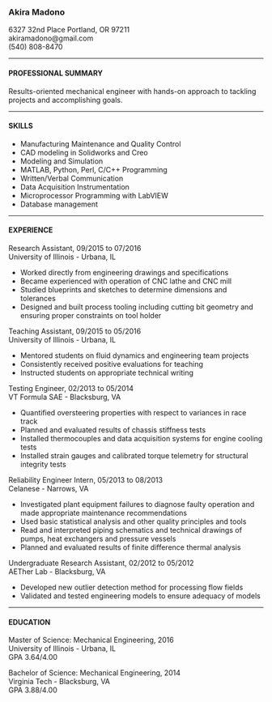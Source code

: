 
<br><br>      

### Akira Madono

6327 32nd Place Portland, OR 97211  
akiramadono@gmail.com  
(540) 808-8470

***

#### PROFESSIONAL SUMMARY

Results-oriented mechanical engineer with hands-on approach to tackling projects and accomplishing goals.

***

#### SKILLS  

* Manufacturing Maintenance and Quality Control
* CAD modeling in Solidworks and Creo
* Modeling and Simulation
* MATLAB, Python, Perl, C/C++ Programming
* Written/Verbal Communication
* Data Acquisition Instrumentation
* Microprocessor Programming with LabVIEW
* Database management

***

#### EXPERIENCE

Research Assistant, 09/2015 to 07/2016  
University of Illinois - Urbana, IL  

* Worked directly from engineering drawings and specifications
* Became experienced with operation of CNC lathe and CNC mill
* Studied blueprints and sketches to determine dimensions and tolerances
* Designed and built process tooling including cutting bit geometry and ensuring proper constraints on tool holder

Teaching Assistant, 09/2015 to 05/2016  
University of Illinois - Urbana, IL

* Mentored students on fluid dynamics and engineering team projects
* Consistently received positive evaluations for teaching
* Instructed students on appropriate technical writing 

Testing Engineer, 02/2013 to 05/2014  
VT Formula SAE - Blacksburg, VA  

* Quantified oversteering properties with respect to variances in race track
* Planned and evaluated results of chassis stiffness tests
* Installed thermocouples and data acquisition systems for engine cooling tests
* Installed strain gauges and calibrated torque telemetry for structural integrity tests

Reliability Engineer Intern, 05/2013 to 08/2013  
Celanese - Narrows, VA  

* Investigated plant equipment failures to diagnose faulty operation and made appropriate maintenance recommendations
* Used basic statistical analysis and other quality principles and tools
* Read and interpreted piping schematics and technical drawings of pumps, heat exchangers and pressure vessels
* Planned and evaluated results of finite difference thermal analysis

Undergraduate Research Assistant, 02/2012 to 05/2012  
AETher Lab - Blacksburg, VA  

* Developed new outlier detection method for processing flow fields
* Validated and tested engineering models to ensure adequacy of models

***

#### EDUCATION

Master of Science: Mechanical Engineering, 2016  
University of Illinois - Urbana, IL  
GPA 3.64/4.00

Bachelor of Science: Mechanical Engineering, 2014  
Virginia Tech - Blacksburg, VA  
GPA 3.88/4.00
